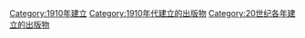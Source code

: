 {{Cat topic in year| topic=建立的出版物| year=1912}}

[[Category:1910年建立|Category:1910年建立]]
[[Category:1910年代建立的出版物|Category:1910年代建立的出版物]]
[[Category:20世纪各年建立的出版物|Category:20世纪各年建立的出版物]]